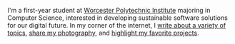 I'm a first-year student at [Worcester Polytechnic Institute](https://www.wpi.edu) majoring in Computer Science, interested in developing sustainable software solutions for our digital future. In my corner of the internet, I
[write about a variety of topics](/blog), [share my photography](/gallery), and [highlight my favorite projects](/projects).

